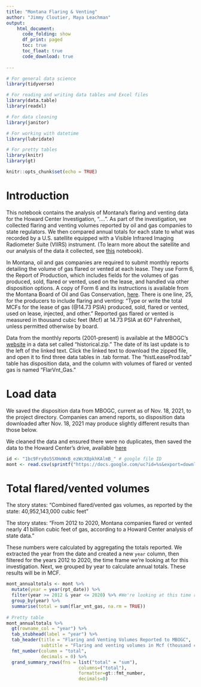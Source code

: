 ```yaml
---
title: "Montana Flaring & Venting"
author: "Jimmy Cloutier, Maya Leachman"
output:
    html_document:
      code_folding: show
      df_print: paged
      toc: true
      toc_float: true
      code_download: true
    
---
```


```r


# For general data science
library(tidyverse)

# For reading and writing data tables and Excel files
library(data.table)
library(readxl)

# For data cleaning
library(janitor)

# For working with datetime
library(lubridate)

# For pretty tables
library(knitr)
library(gt)

knitr::opts_chunk$set(echo = TRUE)

```

# Introduction 

This notebook contains the analysis of Montana's flaring and venting data for the Howard Center Investigation, "....". As part of the investigation, we collected flaring and venting volumes reported by oil and gas companies to state regulators. We then compared annual totals for each state to what was recorded by a U.S. satellite equipped with a Visible Infrared Imaging Radiometer Suite (VIIRS) instrument. (To learn more about the satellite and our analysis of the data it collected, see [this](....) notebook). 

In Montana, oil and gas companies are required to submit monthly reports detailing the volume of gas flared or vented at each lease. They use Form 6, the Report of Production, which includes fields for the volumes of gas produced, sold, flared or vented, used on the lease, and handled via other disposition options. A copy of Form 6 and its instructions is available from the Montana Board of Oil and Gas Conservation, [here](http://dnrc.mt.gov/divisions/board-of-oil-and-gas-conservation/docs/bogc-forms/form-06). There is one line, 25, for the producers to include flaring and venting: “Type or write the total MCFs for the lease of gas (@14.73 PSIA) produced, sold, flared or vented, used on lease, injected, and other.” Reported gas flared or vented is measured in thousand cubic feet (Mcf) at 14.73 PSIA at 60° Fahrenheit, unless permitted otherwise by board.

Data from the monthly reports (2001-present) is available at the MBOGC’s [website](http://www.bogc.dnrc.mt.gov/PRODUCTION/) in a data set called “historical.zip.” The date of its last update is to the left of the linked text. Click the linked text to download the zipped file, and open it to find three data tables in .tab format. The “histLeaseProd.tab” table has disposition data, and the column with volumes of flared or vented gas is named “FlarVnt_Gas.”    


# Load data

We saved the disposition data from MBOGC, current as of Nov. 18, 2021, to the project directory. Companies can amend reports, so disposition data downloaded after Nov. 18, 2021 may produce slightly different results than those below.

We cleaned the data and ensured there were no duplicates, then saved the data to the Howard Center's drive, available [here](https://drive.google.com/file/d/1bc9Fry0o5SXHeWxB_ezWcX8pkhKAlmB_/view?usp=sharing)


```r

id <- "1bc9Fry0o5SXHeWxB_ezWcX8pkhKAlmB_" # google file ID
mont <- read.csv(sprintf("https://docs.google.com/uc?id=%s&export=download", id))


```


# Total flared/vented volumes

The story states: "Combined flared/vented gas volumes, as reported by the state: 40,952,143,000 cubic feet"

The story states: "From 2012 to 2020, Montana companies flared or vented nearly 41 billion cubic feet of gas, according to a Howard Center analysis of state data."

These numbers were calculated by aggregating the totals reported. We extracted the year from the date and created a new `year` column, then filtered for the years 2012 to 2020, the time frame we're looking at for this investigation. Next, we grouped by year to calculate annual totals. These results will be in MCF.

```r


mont_annualtotals <- mont %>%
  mutate(year = year(rpt_date)) %>%
  filter(year >= 2012 & year <= 2020) %>% #We're looking at this time range because this matches the period of time we're looking at for the satellite data that we'll be comparing this to.
  group_by(year) %>%
  summarise(total = sum(flar_vnt_gas, na.rm = TRUE))
  
# Pretty table
mont_annualtotals %>%
  gt(rowname_col = "year") %>%
  tab_stubhead(label = "year") %>%
  tab_header(title = "Flaring and Venting Volumes Reported to MBOGC",
             subtitle = "Flaring and venting volumes in Mcf (thousand cubic feet)") %>%
  fmt_number(column = "total",
             decimals = 0) %>%
  grand_summary_rows(fns = list("total" = "sum"), 
                           columns=("total"), 
                           formatter=gt::fmt_number, 
                           decimals=0)


```









